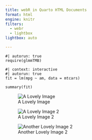```yaml
---
title: webR in Quarto HTML Documents
format: html
engine: knitr
filters:
  - webr
  - lightbox
lightbox: auto

---
```


```webr
#| autorun: true
require(glmmTMB)
```


```webr-r
#| context: interactive
#| autorun: true
fit = lm(mpg ~ am, data = mtcars)

summary(fit)
```

![A Lovely Image](img/coral.jpg){group="my-gallery"}

![A Lovely Image 2](img/fish.jpg){group="my-gallery"}

![Another Lovely Image 2](img/decoys.jpg){group="my-gallery"}



